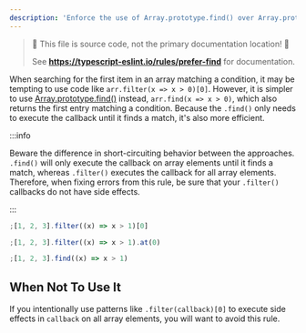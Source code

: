 ```yaml
---
description: 'Enforce the use of Array.prototype.find() over Array.prototype.filter() followed by [0] when looking for a single result.'
---
```



> 🛑 This file is source code, not the primary documentation location! 🛑
>
> See **https://typescript-eslint.io/rules/prefer-find** for documentation.

When searching for the first item in an array matching a condition, it may be tempting to use code like `arr.filter(x => x > 0)[0]`.
However, it is simpler to use [Array.prototype.find()](https://developer.mozilla.org/en-US/docs/Web/JavaScript/Reference/Global_Objects/Array/find) instead, `arr.find(x => x > 0)`, which also returns the first entry matching a condition.
Because the `.find()` only needs to execute the callback until it finds a match, it's also more efficient.

:::info

Beware the difference in short-circuiting behavior between the approaches.
`.find()` will only execute the callback on array elements until it finds a match, whereas `.filter()` executes the callback for all array elements.
Therefore, when fixing errors from this rule, be sure that your `.filter()` callbacks do not have side effects.

:::

<Tabs>
<TabItem value="❌ Incorrect">

```ts
;[1, 2, 3].filter((x) => x > 1)[0]

;[1, 2, 3].filter((x) => x > 1).at(0)
```

</TabItem>
<TabItem value="✅ Correct">

```ts
;[1, 2, 3].find((x) => x > 1)
```

</TabItem>
</Tabs>

## When Not To Use It

If you intentionally use patterns like `.filter(callback)[0]` to execute side effects in `callback` on all array elements, you will want to avoid this rule.
